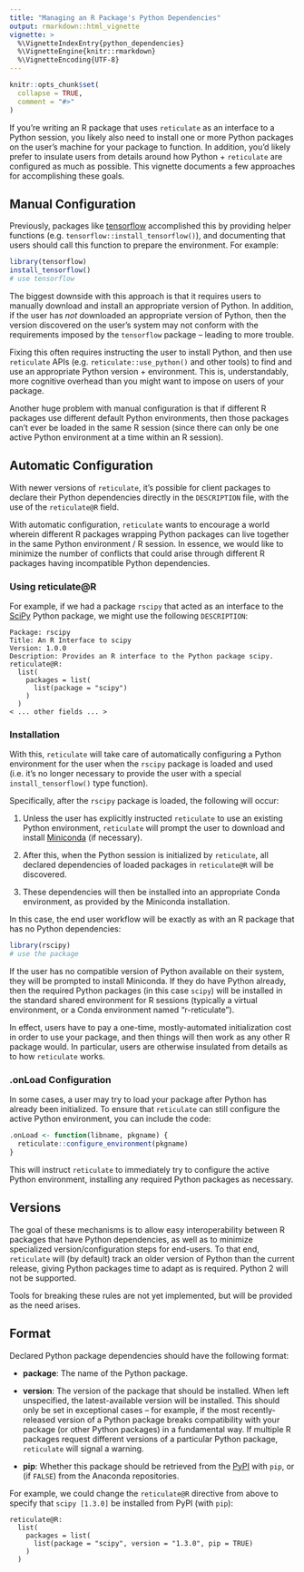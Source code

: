 ```yaml
---
title: "Managing an R Package's Python Dependencies"
output: rmarkdown::html_vignette
vignette: >
  %\VignetteIndexEntry{python_dependencies}
  %\VignetteEngine{knitr::rmarkdown}
  %\VignetteEncoding{UTF-8}
---
```


```r
knitr::opts_chunk$set(
  collapse = TRUE,
  comment = "#>"
)
```

If you're writing an R package that uses `reticulate` as an interface to a
Python session, you likely also need to install one or more Python packages on
the user's machine for your package to function. In addition, you'd likely
prefer to insulate users from details around how Python + `reticulate` are
configured as much as possible. This vignette documents a few approaches for
accomplishing these goals.

## Manual Configuration

Previously, packages like [tensorflow](https://tensorflow.rstudio.com)
accomplished this by providing helper functions (e.g.
`tensorflow::install_tensorflow()`), and documenting that users should call this
function to prepare the environment. For example:

```R
library(tensorflow)
install_tensorflow()
# use tensorflow
```

The biggest downside with this approach is that it requires users to manually
download and install an appropriate version of Python. In addition, if the user
has _not_ downloaded an appropriate version of Python, then the version
discovered on the user's system may not conform with the requirements imposed by
the `tensorflow` package -- leading to more trouble.

Fixing this often requires instructing the user to install Python, and then use
`reticulate` APIs (e.g. `reticulate::use_python()` and other tools) to find and
use an appropriate Python version + environment. This is, understandably, more
cognitive overhead than you might want to impose on users of your package.

Another huge problem with manual configuration is that if different R packages
use different default Python environments, then those packages can't ever be
loaded in the same R session (since there can only be one active Python
environment at a time within an R session).

## Automatic Configuration

With newer versions of `reticulate`, it's possible for client packages to
declare their Python dependencies directly in the `DESCRIPTION` file, with the
use of the `reticulate@R` field.

With automatic configuration, `reticulate` wants to encourage a world wherein
different R packages wrapping Python packages can live together in the same
Python environment / R session. In essence, we would like to minimize the number
of conflicts that could arise through different R packages having incompatible
Python dependencies.

### Using reticulate@R

For example, if we had a package `rscipy` that acted as an interface to the
[SciPy](https://www.scipy.org) Python package, we might use the following
`DESCRIPTION`:

```
Package: rscipy
Title: An R Interface to scipy
Version: 1.0.0
Description: Provides an R interface to the Python package scipy.
reticulate@R:
  list(
    packages = list(
      list(package = "scipy")
    )
  )
< ... other fields ... >
```

### Installation 

With this, `reticulate` will take care of automatically configuring a Python
environment for the user when the `rscipy` package is loaded and used (i.e. it's
no longer necessary to provide the user with a special `install_tensorflow()`
type function).

Specifically, after the `rscipy` package is loaded, the following will occur:

1. Unless the user has explicitly instructed `reticulate` to use an existing
   Python environment, `reticulate` will prompt the user to download and install
   [Miniconda](https://docs.conda.io/en/latest/miniconda.html) (if necessary).

2. After this, when the Python session is initialized by `reticulate`, all
   declared dependencies of loaded packages in `reticulate@R` will be
   discovered.

3. These dependencies will then be installed into an appropriate Conda
   environment, as provided by the Miniconda installation.

In this case, the end user workflow will be exactly as with an R package that
has no Python dependencies:

```r
library(rscipy)
# use the package
```

If the user has no compatible version of Python available on their system, they
will be prompted to install Miniconda. If they do have Python already, then the
required Python packages (in this case `scipy`) will be installed in the
standard shared environment for R sessions (typically a virtual environment, or
a Conda environment named "r-reticulate").

In effect, users have to pay a one-time, mostly-automated initialization cost in
order to use your package, and then things will then work as any other R package
would. In particular, users are otherwise insulated from details as to how
`reticulate` works.

### .onLoad Configuration

In some cases, a user may try to load your package after Python has already been
initialized. To ensure that `reticulate` can still configure the active Python
environment, you can include the code:

```R
.onLoad <- function(libname, pkgname) {
  reticulate::configure_environment(pkgname)
}
```

This will instruct `reticulate` to immediately try to configure the active
Python environment, installing any required Python packages as necessary.

## Versions

The goal of these mechanisms is to allow easy interoperability between R
packages that have Python dependencies, as well as to minimize specialized
version/configuration steps for end-users. To that end, `reticulate` will (by
default) track an older version of Python than the current release, giving
Python packages time to adapt as is required. Python 2 will not be supported.

Tools for breaking these rules are not yet implemented, but will be provided as
the need arises.

## Format

Declared Python package dependencies should have the following format:

- **package**: The name of the Python package.

- **version**: The version of the package that should be installed. When left
  unspecified, the latest-available version will be installed. This should only
  be set in exceptional cases -- for example, if the most recently-released
  version of a Python package breaks compatibility with your package (or other
  Python packages) in a fundamental way. If multiple R packages request
  different versions of a particular Python package, `reticulate` will signal a
  warning.

- **pip**: Whether this package should be retrieved from the
  [PyPI](https://pypi.org) with `pip`, or (if `FALSE`) from the Anaconda
  repositories.

For example, we could change the `reticulate@R` directive from above to specify
that `scipy [1.3.0]` be installed from PyPI (with `pip`):

```
reticulate@R:
  list(
    packages = list(
      list(package = "scipy", version = "1.3.0", pip = TRUE)
    )
  )
```

